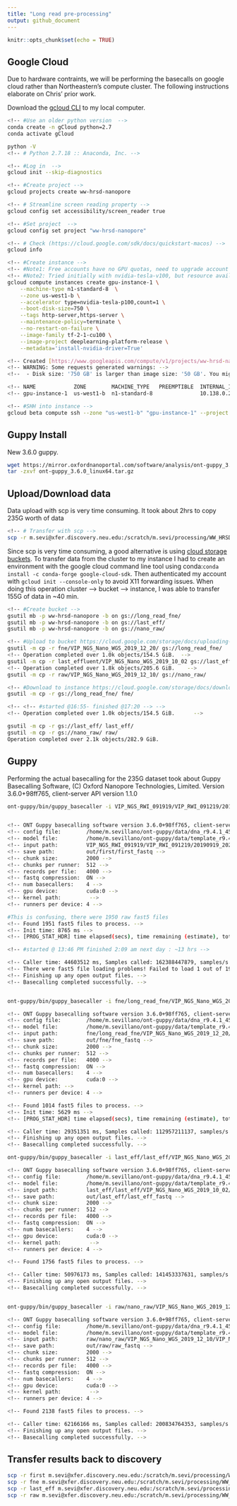 ```yaml
---
title: "Long read pre-processing"
output: github_document
---
```


```r
knitr::opts_chunk$set(echo = TRUE)
```


## Google Cloud

Due to hardware contraints, we will be performing the basecalls on google cloud rather than Northeastern's compute cluster. The following instructions elaborate on Chris' prior work. 

Download the [gcloud CLI](https://cloud.google.com/sdk/docs#install_the_latest_cloud_tools_version_cloudsdk_current_version){target="_blank"} to my local computer. 


```bash
<!-- #Use an older python version  -->
conda create -n gCloud python=2.7
conda activate gCloud 

python -V
<!-- # Python 2.7.18 :: Anaconda, Inc. -->

<!-- #Log in  -->
gcloud init --skip-diagnostics

<!-- #Create project -->
gcloud projects create ww-hrsd-nanopore

<!-- # Streamline screen reading property -->
gcloud config set accessibility/screen_reader true

<!-- #Set project  -->
gcloud config set project "ww-hrsd-nanopore"

<!-- # Check (https://cloud.google.com/sdk/docs/quickstart-macos) -->
gcloud info

<!-- #Create instance -->
<!-- #Note1: Free accounts have no GPU quotas, need to upgrade account and edit quotas -->
<!-- #Note2: Tried initially with nvidia-tesla-v100, but resource availability is an issue -->
gcloud compute instances create gpu-instance-1 \
    --machine-type n1-standard-8  \
    --zone us-west1-b \
    --accelerator type=nvidia-tesla-p100,count=1 \
    --boot-disk-size=750 \
    --tags http-server,https-server \
    --maintenance-policy=terminate \
    --no-restart-on-failure \
    --image-family tf-2-1-cu100 \
    --image-project deeplearning-platform-release \
    --metadata='install-nvidia-driver=True'

<!-- Created [https://www.googleapis.com/compute/v1/projects/ww-hrsd-nanopore/zones/us-west1-b/instances/gpu-instance-1]. -->
<!-- WARNING: Some requests generated warnings: -->
<!--  - Disk size: '750 GB' is larger than image size: '50 GB'. You might need to resize the root repartition manually if the operating system does not support automatic resizing. See https://cloud.google.com/compute/docs/disks/add-persistent-disk#resize_pd for details. -->

<!-- NAME            ZONE        MACHINE_TYPE   PREEMPTIBLE  INTERNAL_IP  EXTERNAL_IP   STATUS -->
<!-- gpu-instance-1  us-west1-b  n1-standard-8               10.138.0.2   34.82.199.81  RUNNING -->

<!-- #SHH into instance -->
gcloud beta compute ssh --zone "us-west1-b" "gpu-instance-1" --project "ww-hrsd-nanopore"
```


## Guppy Install

New 3.6.0 guppy.
```bash
wget https://mirror.oxfordnanoportal.com/software/analysis/ont-guppy_3.6.0_linux64.tar.gz
tar -zxvf ont-guppy_3.6.0_linux64.tar.gz
```

## Upload/Download data

Data upload with scp is very time consuming. It took about 2hrs to copy 235G worth of data
```bash
<!-- # Transfer with scp -->
scp -r m.sevi@xfer.discovery.neu.edu:/scratch/m.sevi/processing/WW_HRSD/data/long/first/VIP_NGS_RWI_091919/. .
```

Since scp is very time consuming, a good alternative is using [cloud storage buckets](https://cloud.google.com/compute/docs/instances/transfer-files#transfergcloud){target="_blank"}.
To transfer data from the cluster to my instance I had to create an environment with the google cloud command line tool using conda:`conda install -c conda-forge google-cloud-sdk`. Then authenticated my account with `gcloud init --console-only` to avoid X11 forwarding issues. When doing this operation cluster --> bucket --> instance, I was able to transfer 155G of data in ~40 min.
```bash
<!-- #Create bucket -->
gsutil mb -p ww-hrsd-nanopore -b on gs://long_read_fne/
gsutil mb -p ww-hrsd-nanopore -b on gs://last_eff/
gsutil mb -p ww-hrsd-nanopore -b on gs://nano_raw/

<!-- #Upload to bucket https://cloud.google.com/storage/docs/uploading-objects#gsutil -->
gsutil -m cp -r fne/VIP_NGS_Nano_WGS_2019_12_20/ gs://long_read_fne/
<!-- Operation completed over 1.0k objects/154.5 GiB.  -->
gsutil -m cp -r last_effluent/VIP_NGS_Nano_WGS_2019_10_02 gs://last_eff/
<!-- Operation completed over 1.8k objects/205.6 GiB.    -->
gsutil -m cp -r raw/VIP_NGS_Nano_WGS_2019_12_10/ gs://nano_raw/

<!-- #Download to instance https://cloud.google.com/storage/docs/downloading-objects-->
gsutil -m cp -r gs://long_read_fne/ fne/

<!-- <!-- #started @16:55- finished @17:20 --> -->
<!-- Operation completed over 1.0k objects/154.5 GiB.      -->

gsutil -m cp -r gs://last_eff/ last_eff/
gsutil -m cp -r gs://nano_raw/ raw/
Operation completed over 2.1k objects/282.9 GiB.   


```

## Guppy 
Performing the actual basecalling for the 235G dataset took about
Guppy Basecalling Software, (C) Oxford Nanopore Technologies, Limited. Version 3.6.0+98ff765, client-server API version 1.1.0
```bash
ont-guppy/bin/guppy_basecaller -i VIP_NGS_RWI_091919/VIP_RWI_091219/20190919_2025_MN30472_FAK72972_16a9214a/fast5/  -s out/first/first_fastq -c dna_r9.4.1_450bps_hac.cfg -x "cuda:0" --progress_stats_frequency 60 --compress_fastq --cpu_threads_per_caller=2


<!-- ONT Guppy basecalling software version 3.6.0+98ff765, client-server API version 1.1.0 -->
<!-- config file:        /home/m.sevillano/ont-guppy/data/dna_r9.4.1_450bps_hac.cfg -->
<!-- model file:         /home/m.sevillano/ont-guppy/data/template_r9.4.1_450bps_hac.jsn -->
<!-- input path:         VIP_NGS_RWI_091919/VIP_RWI_091219/20190919_2025_MN30472_FAK72972_16a9214a/fast5/ -->
<!-- save path:          out/first/first_fastq -->
<!-- chunk size:         2000 -->
<!-- chunks per runner:  512 -->
<!-- records per file:   4000 -->
<!-- fastq compression:  ON -->
<!-- num basecallers:    4 -->
<!-- gpu device:         cuda:0 -->
<!-- kernel path:         -->
<!-- runners per device: 4 -->

#This is confusing, there were 1950 raw fast5 files 
<!-- Found 1951 fast5 files to process. --> 
<!-- Init time: 8765 ms -->
<!-- [PROG_STAT_HDR] time elapsed(secs), time remaining (estimate), total reads processed, total reads (estimate), interval(secs), interval reads processed, interval bases processed -->

<!-- #started @ 13:46 PM finished 2:09 am next day : ~13 hrs -->

<!-- Caller time: 44603512 ms, Samples called: 162388447879, samples/s: 3.64071e+06 -->
<!-- There were fast5 file loading problems! Failed to load 1 out of 1951 fast5 files. Check log file for details. -->
<!-- Finishing up any open output files. -->
<!-- Basecalling completed successfully. -->


ont-guppy/bin/guppy_basecaller -i fne/long_read_fne/VIP_NGS_Nano_WGS_2019_12_20/VIP_NGS_FNE-1_112219/20191220_1836_MN30472_FAL12930_98e02ded/fast5/ -s out/fne/fne_fastq -c dna_r9.4.1_450bps_hac.cfg -x "cuda:0" --progress_stats_frequency 60 --compress_fastq --cpu_threads_per_caller=2

<!-- ONT Guppy basecalling software version 3.6.0+98ff765, client-server API version 1.1.0 -->
<!-- config file:        /home/m.sevillano/ont-guppy/data/dna_r9.4.1_450bps_hac.cfg -->
<!-- model file:         /home/m.sevillano/ont-guppy/data/template_r9.4.1_450bps_hac.jsn -->
<!-- input path:         fne/long_read_fne/VIP_NGS_Nano_WGS_2019_12_20/VIP_NGS_FNE-1_112219/20191220_1836_MN30472_FAL12930_98e02ded/fast5/ -->
<!-- save path:          out/fne/fne_fastq -->
<!-- chunk size:         2000 -->
<!-- chunks per runner:  512 -->
<!-- records per file:   4000 -->
<!-- fastq compression:  ON -->
<!-- num basecallers:    4 -->
<!-- gpu device:         cuda:0 -->
<!-- kernel path: -->
<!-- runners per device: 4 -->

<!-- Found 1014 fast5 files to process. -->
<!-- Init time: 5629 ms -->
<!-- [PROG_STAT_HDR] time elapsed(secs), time remaining (estimate), total reads processed, total reads (estimate), interval(secs), interval reads processed, interval bases processed -->

<!-- Caller time: 29351351 ms, Samples called: 112957211137, samples/s: 3.84845e+06 -->
<!-- Finishing up any open output files. -->
<!-- Basecalling completed successfully. -->

ont-guppy/bin/guppy_basecaller -i last_eff/last_eff/VIP_NGS_Nano_WGS_2019_10_02/VIP_FNE-091219/20191002_1916_MN30472_FAK82866_5c6c9be6/fast5/ -s out/last_eff/last_eff_fastq -c dna_r9.4.1_450bps_hac.cfg -x "cuda:0" --progress_stats_frequency 60 --compress_fastq --cpu_threads_per_caller=2

<!-- ONT Guppy basecalling software version 3.6.0+98ff765, client-server API version 1.1.0 -->
<!-- config file:        /home/m.sevillano/ont-guppy/data/dna_r9.4.1_450bps_hac.cfg -->
<!-- model file:         /home/m.sevillano/ont-guppy/data/template_r9.4.1_450bps_hac.jsn -->
<!-- input path:         last_eff/last_eff/VIP_NGS_Nano_WGS_2019_10_02/VIP_FNE-091219/20191002_1916_MN30472_FAK82866_5c6c9be6/fast5/ -->
<!-- save path:          out/last_eff/last_eff_fastq -->
<!-- chunk size:         2000 -->
<!-- chunks per runner:  512 -->
<!-- records per file:   4000 -->
<!-- fastq compression:  ON -->
<!-- num basecallers:    4 -->
<!-- gpu device:         cuda:0 -->
<!-- kernel path:         -->
<!-- runners per device: 4 -->

<!-- Found 1756 fast5 files to process. -->

<!-- Caller time: 50976173 ms, Samples called: 141453337631, samples/s: 2.77489e+06 -->
<!-- Finishing up any open output files. -->
<!-- Basecalling completed successfully. -->


ont-guppy/bin/guppy_basecaller -i raw/nano_raw/VIP_NGS_Nano_WGS_2019_12_10/VIP_NGS_RW-1_112019/20191210_2033_MN30472_FAK80197_fe25b131/fast5/ -s out/raw/raw_fastq -c dna_r9.4.1_450bps_hac.cfg -x "cuda:0" --progress_stats_frequency 60 --compress_fastq --cpu_threads_per_caller=2

<!-- ONT Guppy basecalling software version 3.6.0+98ff765, client-server API version 1.1.0 -->
<!-- config file:        /home/m.sevillano/ont-guppy/data/dna_r9.4.1_450bps_hac.cfg -->
<!-- model file:         /home/m.sevillano/ont-guppy/data/template_r9.4.1_450bps_hac.jsn -->
<!-- input path:         raw/nano_raw/VIP_NGS_Nano_WGS_2019_12_10/VIP_NGS_RW-1_112019/20191210_2033_MN30472_FAK80197_fe25b131/fast5/ -->
<!-- save path:          out/raw/raw_fastq -->
<!-- chunk size:         2000 -->
<!-- chunks per runner:  512 -->
<!-- records per file:   4000 -->
<!-- fastq compression:  ON -->
<!-- num basecallers:    4 -->
<!-- gpu device:         cuda:0 -->
<!-- kernel path:         -->
<!-- runners per device: 4 -->

<!-- Found 2138 fast5 files to process. -->

<!-- Caller time: 62166166 ms, Samples called: 200834764353, samples/s: 3.23061e+06 -->
<!-- Finishing up any open output files. -->
<!-- Basecalling completed successfully. -->
```

## Transfer results back to discovery
```bash
scp -r first m.sevi@xfer.discovery.neu.edu:/scratch/m.sevi/processing/WW_HRSD/data/long/basecalled_fq/
scp -r fne m.sevi@xfer.discovery.neu.edu:/scratch/m.sevi/processing/WW_HRSD/data/long/basecalled_fq/
scp -r last_eff m.sevi@xfer.discovery.neu.edu:/scratch/m.sevi/processing/WW_HRSD/data/long/basecalled_fq/
scp -r raw m.sevi@xfer.discovery.neu.edu:/scratch/m.sevi/processing/WW_HRSD/data/long/basecalled_fq/
```



